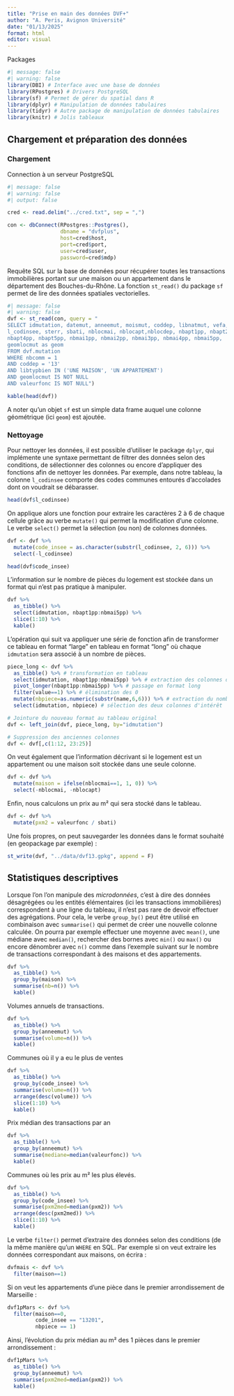 ```yaml
---
title: "Prise en main des données DVF+"
author: "A. Peris, Avignon Université"
date: "01/13/2025"
format: html
editor: visual
---
```


Packages

```r
#| message: false
#| warning: false
library(DBI) # Interface avec une base de données 
library(RPostgres) # Drivers PostgreSQL
library(sf) # Permet de gérer du spatial dans R
library(dplyr) # Manipulation de données tabulaires
library(tidyr) # Autre package de manipulation de données tabulaires
library(knitr) # Jolis tableaux
```

## Chargement et préparation des données

### Chargement

Connection à un serveur PostgreSQL

```r
#| message: false
#| warning: false
#| output: false

cred <- read.delim("../cred.txt", sep = ",")

con <- dbConnect(RPostgres::Postgres(), 
                 dbname = "dvfplus",
                 host=cred$host, 
                 port=cred$port, 
                 user=cred$user, 
                 password=cred$mdp)
```

Requête SQL sur la base de données pour récupérer toutes les transactions immobilières portant sur une maison ou un appartement dans le département des Bouches-du-Rhône. La fonction `st_read()` du package `sf` permet de lire des données spatiales vectorielles.

```r
#| message: false
#| warning: false
dvf <- st_read(con, query = "
SELECT idmutation, datemut, anneemut, moismut, coddep, libnatmut, vefa, valeurfonc, 
l_codinsee, sterr, sbati, nblocmai, nblocapt,nblocdep, nbapt1pp, nbapt2pp, nbapt3pp, 
nbapt4pp, nbapt5pp, nbmai1pp, nbmai2pp, nbmai3pp, nbmai4pp, nbmai5pp, 
geomlocmut as geom
FROM dvf.mutation
WHERE nbcomm = 1
AND coddep = '13'
AND libtypbien IN ('UNE MAISON', 'UN APPARTEMENT')
AND geomlocmut IS NOT NULL
AND valeurfonc IS NOT NULL")

kable(head(dvf))
```

A noter qu'un objet `sf` est un simple data frame auquel une colonne géométrique (ici `geom`) est ajoutée.

### Nettoyage

Pour nettoyer les données, il est possible d'utiliser le package `dplyr`, qui implémente une syntaxe permettant de filtrer des données selon des conditions, de sélectionner des colonnes ou encore d'appliquer des fonctions afin de nettoyer les données. Par exemple, dans notre tableau, la colonne `l_codinsee` comporte des codes communes entourés d'accolades dont on voudrait se débarasser.

```r
head(dvf$l_codinsee)
```

On applique alors une fonction pour extraire les caractères 2 à 6 de chaque cellule grâce au verbe `mutate()` qui permet la modification d'une colonne. Le verbe `select()` permet la sélection (ou non) de colonnes données.

```r
dvf <- dvf %>% 
  mutate(code_insee = as.character(substr(l_codinsee, 2, 6))) %>% 
  select(-l_codinsee)

head(dvf$code_insee)
```

L'information sur le nombre de pièces du logement est stockée dans un format qui n'est pas pratique à manipuler.

```r
dvf %>% 
  as_tibble() %>% 
  select(idmutation, nbapt1pp:nbmai5pp) %>% 
  slice(1:10) %>% 
  kable()
```

L'opération qui suit va appliquer une série de fonction afin de transformer ce tableau en format "large" en tableau en format "long" où chaque `idmutation` sera associé à un nombre de pièces.

```r
piece_long <- dvf %>%
  as_tibble() %>% # transformation en tableau
  select(idmutation, nbapt1pp:nbmai5pp) %>% # extraction des colonnes de référence 
  pivot_longer(nbapt1pp:nbmai5pp) %>% # passage en format long
  filter(value==1) %>% # élimination des 0
  mutate(nbpiece=as.numeric(substr(name,6,6))) %>% # extraction du nombre 
  select(idmutation, nbpiece) # sélection des deux colonnes d'intérêt

# Jointure du nouveau format au tableau original
dvf <- left_join(dvf, piece_long, by="idmutation")

# Suppression des anciennes colonnes
dvf <- dvf[,c(1:12, 23:25)]
```

On veut également que l'information décrivant si le logement est un appartement ou une maison soit stockée dans une seule colonne.

```r
dvf <- dvf %>% 
  mutate(maison = ifelse(nblocmai==1, 1, 0)) %>% 
  select(-nblocmai, -nblocapt)
```

Enfin, nous calculons un prix au m² qui sera stocké dans le tableau.

```r
dvf <- dvf %>% 
  mutate(pxm2 = valeurfonc / sbati)
```

Une fois propres, on peut sauvegarder les données dans le format souhaité (en geopackage par exemple) :

```r
st_write(dvf, "../data/dvf13.gpkg", append = F)
```

## Statistiques descriptives

Lorsque l'on l'on manipule des *microdonnées*, c'est à dire des données désagrégées ou les entités élémentaires (ici les transactions immobilières) correspondent à une ligne du tableau, il n'est pas rare de devoir effectuer des agrégations. Pour cela, le verbe `group_by()` peut être utilisé en combinaison avec `summarise()` qui permet de créer une nouvelle colonne calculée. On pourra par exemple effectuer une moyenne avec `mean()`, une médiane avec `median()`, rechercher des bornes avec `min()` ou `max()` ou encore dénombrer avec `n()` comme dans l'exemple suivant sur le nombre de transactions correspondant à des maisons et des appartements.

```r
dvf %>% 
  as_tibble() %>% 
  group_by(maison) %>% 
  summarise(nb=n()) %>% 
  kable()
```

Volumes annuels de transactions.

```r
dvf %>% 
  as_tibble() %>% 
  group_by(anneemut) %>% 
  summarise(volume=n()) %>% 
  kable()
```

Communes où il y a eu le plus de ventes

```r
dvf %>% 
  as_tibble() %>% 
  group_by(code_insee) %>% 
  summarise(volume=n()) %>% 
  arrange(desc(volume)) %>% 
  slice(1:10) %>% 
  kable()
```

Prix médian des transactions par an

```r
dvf %>% 
  as_tibble() %>% 
  group_by(anneemut) %>% 
  summarise(mediane=median(valeurfonc)) %>% 
  kable()
```

Communes où les prix au m² les plus élevés.

```r
dvf %>% 
  as_tibble() %>% 
  group_by(code_insee) %>% 
  summarise(pxm2med=median(pxm2)) %>% 
  arrange(desc(pxm2med)) %>% 
  slice(1:10) %>% 
  kable()
```

Le verbe `filter()` permet d'extraire des données selon des conditions (de la même manière qu'un `WHERE` en SQL. Par exemple si on veut extraire les données correspondant aux maisons, on écrira :

```r
dvfmais <- dvf %>% 
  filter(maison==1)
```

Si on veut les appartements d'une pièce dans le premier arrondissement de Marseille :

```r
dvf1pMars <- dvf %>% 
  filter(maison==0, 
         code_insee == "13201", 
         nbpiece == 1)
```

Ainsi, l'évolution du prix médian au m² des 1 pièces dans le premier arrondissement :

```r
dvf1pMars %>% 
  as_tibble() %>% 
  group_by(anneemut) %>% 
  summarise(pxm2med=median(pxm2)) %>% 
  kable()
```

